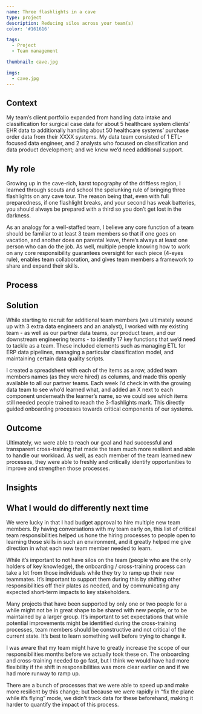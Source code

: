 ```yaml
---
name: Three flashlights in a cave
type: project
description: Reducing silos across your team(s)
color: '#161616'

tags:
  - Project
  - Team management

thumbnail: cave.jpg

imgs:
  - cave.jpg
---
```


## Context

My team’s client portfolio expanded from handling data intake and classification for surgical case data for about 5 healthcare system clients’ EHR data to additionally handling about 50 healthcare systems’ purchase order data from their XXXX systems. My data team consisted of 1 ETL-focused data engineer, and 2 analysts who focused on classification and data product development; and we knew we’d need additional support.

## My role

Growing up in the cave-rich, karst topography of the driftless region, I learned through scouts and school the spelunking rule of bringing three flashlights on any cave tour. The reason being that, even with full preparedness, if one flashlight breaks, and your second has weak batteries, you should always be prepared with a third so you don’t get lost in the darkness.

As an analogy for a well-staffed team, I believe any core function of a team should be familiar to at least 3 team members so that if one goes on vacation, and another does on parental leave, there’s always at least one person who can do the job. As well, multiple people knowing how to work on any core responsibility guarantees oversight for each piece (4-eyes rule), enables team collaboration, and gives team members a framework to share and expand their skills.

## Process

## Solution

While starting to recruit for additional team members (we ultimately wound up with 3 extra data engineers and an analyst), I worked with my existing team - as well as our partner data teams, our product team, and our downstream engineering teams - to identify 17 key functions that we’d need to tackle as a team. These included elements such as managing ETL for ERP data pipelines, managing a particular classification model, and maintaining certain data quality scripts.

I created a spreadsheet with each of the items as a row, added team members names (as they were hired) as columns, and made this openly available to all our partner teams. Each week I’d check in with the growing data team to see who’d learned what, and added an X next to each component underneath the learner’s name, so we could see which items still needed people trained to reach the 3-flashlights mark. This directly guided onboarding processes towards critical components of our systems.

## Outcome

Ultimately, we were able to reach our goal and had successful and transparent cross-training that made the team much more resilient and able to handle our workload. As well, as each member of the team learned new processes, they were able to freshly and critically identify opportunities to improve and strengthen those processes.

## Insights

## What I would do differently next time

We were lucky in that I had budget approval to hire multiple new team members. By having conversations with my team early on, this list of critical team responsibilities helped us hone the hiring processes to people open to learning those skills in such an environment, and it greatly helped me give direction in what each new team member needed to learn.

While it’s important to not have silos on the team (people who are the only holders of key knowledge), the onboarding / cross-training process can take a lot from those individuals while they try to ramp up their new teammates. It’s important to support them during this by shifting other responsibilities off their plates as needed, and by communicating any expected short-term impacts to key stakeholders.

Many projects that have been supported by only one or two people for a while might not be in great shape to be shared with new people, or to be maintained by a larger group. It’s important to set expectations that while potential improvements might be identified during the cross-training processes, team members should be constructive and not critical of the current state. It’s best to learn something well before trying to change it.

I was aware that my team might have to greatly increase the scope of our responsibilities months before we actually took these on. The onboarding and cross-training needed to go fast, but I think we would have had more flexibility if the shift in responsibilities was more clear earlier on and if we had more runway to ramp up.

There are a bunch of processes that we were able to speed up and make more resilient by this change; but because we were rapidly in “fix the plane while it’s flying” mode, we didn’t track data for these beforehand, making it harder to quantify the impact of this process.
